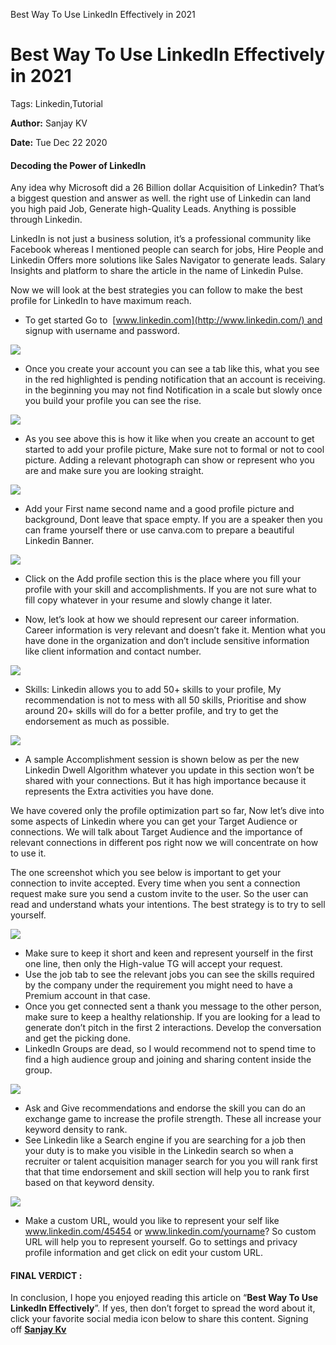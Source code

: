    Best Way To Use LinkedIn Effectively in 2021

Best Way To Use LinkedIn Effectively in 2021
============================================

Tags: Linkedin,Tutorial

**Author:** Sanjay KV

**Date:** Tue Dec 22 2020

#### Decoding the Power of LinkedIn

Any idea why Microsoft did a 26 Billion dollar Acquisition of Linkedin? That’s a biggest question and answer as well. the right use of Linkedin can land you high paid Job, Generate high-Quality Leads. Anything is possible through Linkedin.

LinkedIn is not just a business solution, it’s a professional community like Facebook whereas I mentioned people can search for jobs, Hire People and Linkedin Offers more solutions like Sales Navigator to generate leads. Salary Insights and platform to share the article in the name of Linkedin Pulse.

Now we will look at the best strategies you can follow to make the best profile for LinkedIn to have maximum reach.

*   To get started Go to  [www.linkedin.com](http://www.linkedin.com/) and signup with username and password.

![](https://recodehive.com/wp-content/uploads/2020/12/image-24-1024x64.png)

*   Once you create your account you can see a tab like this, what you see in the red highlighted is pending notification that an account is receiving. in the beginning you may not find Notification in a scale but slowly once you build your profile you can see the rise.

![](https://recodehive.com/wp-content/uploads/2020/12/image-25.png)

*   As you see above this is how it like when you create an account to get started to add your profile picture, Make sure not to formal or not to cool picture. Adding a relevant photograph can show or represent who you are and make sure you are looking straight.

![](https://recodehive.com/wp-content/uploads/2020/12/image-26.png)

*   Add your First name second name and a good profile picture and background, Dont leave that space empty. If you are a speaker then you can frame yourself there or use canva.com to prepare a beautiful Linkedin Banner.

![](https://recodehive.com/wp-content/uploads/2020/12/image-27.png)

*   Click on the Add profile section this is the place where you fill your profile with your skill and accomplishments. If you are not sure what to fill copy whatever in your resume and slowly change it later.

*   Now, let’s look at how we should represent our career information. Career information is very relevant and doesn’t fake it. Mention what you have done in the organization and don’t include sensitive information like client information and contact number.

![](https://recodehive.com/wp-content/uploads/2020/12/image-28.png)

*   Skills: Linkedin allows you to add 50+ skills to your profile, My recommendation is not to mess with all 50 skills, Prioritise and show around 20+ skills will do for a better profile, and try to get the endorsement as much as possible.

![](https://recodehive.com/wp-content/uploads/2020/12/image-29.png)

*   A sample Accomplishment session is shown below as per the new Linkedin Dwell Algorithm whatever you update in this section won’t be shared with your connections. But it has high importance because it represents the Extra activities you have done.

We have covered only the profile optimization part so far, Now let’s dive into some aspects of Linkedin where you can get your Target Audience or connections. We will talk about Target Audience and the importance of relevant connections in different pos right now we will concentrate on how to use it.

The one screenshot which you see below is important to get your connection to invite accepted. Every time when you sent a connection request make sure you send a custom invite to the user. So the user can read and understand whats your intentions. The best strategy is to try to sell yourself.

![](https://recodehive.com/wp-content/uploads/2020/12/8.png)

*   Make sure to keep it short and keen and represent yourself in the first one line, then only the High-value TG will accept your request.
*   Use the job tab to see the relevant jobs you can see the skills required by the company under the requirement you might need to have a Premium account in that case.
*   Once you get connected sent a thank you message to the other person, make sure to keep a healthy relationship. If you are looking for a lead to generate don’t pitch in the first 2 interactions. Develop the conversation and get the picking done.
*   LinkedIn Groups are dead, so I would recommend not to spend time to find a high audience group and joining and sharing content inside the group.

![](https://recodehive.com/wp-content/uploads/2020/12/image-30.png)

*   Ask and Give recommendations and endorse the skill you can do an exchange game to increase the profile strength. These all increase your keyword density to rank.
*   See Linkedin like a Search engine if you are searching for a job then your duty is to make you visible in the Linkedin search so when a recruiter or talent acquisition manager search for you you will rank first that that time endorsement and skill section will help you to rank first based on that keyword density.

![](https://recodehive.com/wp-content/uploads/2020/12/linkedin-Profile-Optimisation-1024x576.jpg)

*   Make a custom URL, would you like to represent your self like www.linkedin.com/45454 or www.linkedin.com/yourname? So custom URL will help you to represent yourself. Go to settings and privacy profile information and get click on edit your custom URL.

#### FINAL VERDICT :

In conclusion, I hope you enjoyed reading this article on “**Best Way To Use LinkedIn Effectively**”. If yes, then don’t forget to spread the word about it, click your favorite social media icon below to share this content. Signing off **[Sanjay Kv](https://recodehive.com/about-us/)**